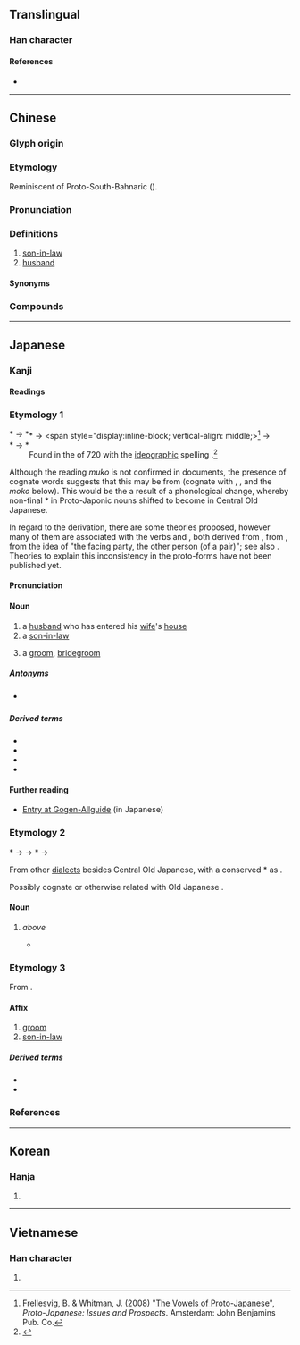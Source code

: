 {{also|聟}}
{{character info}}
==Translingual==
{{stroke order|[[File:婿-red.png|100px]]}}
{{Han stroke|[[File:婿 - U+05A7F- KanjiVG stroke order.svg]]}}

===Han character===
{{Han char|rn=38|rad=女|as=09|sn=12|four=47427|canj=VNOB|ids=⿰女胥}}

====References====
* {{Han ref|kx=0266.090|dkj=06470|dj=0533.160|hdz=21069.140|uh=5A7F|ud=23167|bh=B442|bd=46146}}

----

==Chinese==
{{zh-forms|alt=壻}}

===Glyph origin===
{{Han etym}}

===Etymology===
Reminiscent of Proto-South-Bahnaric {{m|und|*saːj||to marry; spouse}} ({{zh-ref|Schuessler, 2007}}).

===Pronunciation===
{{zh-pron
|m=xù
|m-s=xi2
|c=sai3
|c-t=lhai4
|g=xy4
|h=pfs=se;gd=sê4
|j=xy3
|mb=sĭ
|md=sái/sá̤
|md_note=sái - vernacular; sá̤ - literary
|mn=sài/ml:sè
|mn_note=sài - vernacular; sè - literary
|mn-t=sai3
|w=2xi,2xy
|x=si6
|mc=y
|oc=y
|cat=n
}}

===Definitions===
{{zh-hanzi}}

# [[son-in-law]]
# [[husband]]

====Synonyms====
{{zh-dial|女婿}}

===Compounds===
{{zh-der|乘龍佳婿|乘龍快婿|令婿|佳婿|八子七婿|卜婿|友婿|夫婿|女婿|妹婿|姑婿|姪女婿|婭婿|媦婿|子婿|孫女婿|小婿|得婿如龍|快婿|招女婿|招門納婿|東床嬌婿|東床快婿|毛腳女婿|納婿|翁婿|貴婿|賢婿|贅婿|迎婿日|金龜婿|上門女婿|女婿子|婿郎|囝婿}}

{{zh-cat|Male family members}}

----

==Japanese==

===Kanji===
{{ja-kanji|grade=c|rs=女09}}

====Readings====
{{ja-readings
|goon=さい
|kanon=せい
|kun=むこ-
}}

===Etymology 1===
{{ja-kanjitab|むこ|yomi=k|alt=壻,聟}}
&#42;{{IPAfont|/moko/}} → <span style="display:inline-block; vertical-align: middle;><span style="float:left;">*{{IPAfont|⟨muko<sub>1</sub>⟩}} → *{{IPAchar|/mukʷo/}}</span><span style="float:left;clear:both;">*{{IPAfont|⟨mo<sub>(1)</sub>ko<sub>1</sub>⟩}} → *{{IPAchar|/mʷokʷo/}}</span></span><ref>Frellesvig, B. & Whitman, J. (2008) "[http://conf.ling.cornell.edu/whitman/VowelsofProto-Japanese.Martfest.pdf The Vowels of Proto-Japanese]", ''Proto-Japanese: Issues and Prospects''. Amsterdam: John Benjamins Pub. Co.</ref> → {{IPAchar|/muko/}}

Found in the ''{{w|Nihon Shoki}}'' of 720 {{CE}} with the [[ideographic]] spelling {{m|ja|聟}}.<ref name="KDJ">{{R:Kokugo Dai Jiten}}</ref>

Although the reading ''muko'' is not confirmed in {{ncog|ojp|-}} documents, the presence of cognate words suggests that this may be from {{inh|ja|jpx-pro|*moko}} (cognate with {{cog|ryu|むーく|tr=mūku}}, {{cog|xug|むふ|tr=muhu}}, {{cog|mvi|むく|tr=muku}} and the ''moko'' below). This would be the a result of a phonological change, whereby non-final *{{IPAchar|/o/}} in Proto-Japonic nouns shifted to become {{IPAfont|/u/}} in Central Old Japanese.

In regard to the derivation, there are some theories proposed, however many of them are associated with the verbs {{m|ja|向かう|tr=mukau||to [[go]] [[towards]]}} and {{m|ja|迎える|tr=mukaeru||to [[receive]]}}, both derived from {{m|ja|向く|tr=muku||to [[turn]] [[toward]]}}, from {{cog|jpx-pro|*muk-}}, from the idea of "the facing party, the other person (of a pair)"; see also {{m|ja|向こう|tr=mukō||the other side, the facing side}}. Theories to explain this inconsistency in the proto-forms have not been published yet.

====Pronunciation====
{{ja-pron|むこ|acc=1|acc_ref=DJR}}

====Noun====
{{ja-noun|むこ}}

# a [[husband]] who has entered his [[wife]]'s [[house]]
# a [[son-in-law]]
#: {{syn|ja|女婿|tr1=josei|娘婿|tr2=musumemuko}}
# a [[groom]], [[bridegroom]] {{gl|[[man]] who is about to get [[marry|married]]}}
#: {{syn|ja|新郎|tr1=shinrō|花婿|tr2=hanamuko}}

=====Antonyms=====
* {{s|all senses}} {{ja-r|嫁|よめ}}

=====Derived terms=====
{{der-top3}}
* {{ja-r|婿 養%子|むこ よう%し}}
* {{ja-r|入り婿|いりむこ}}
* {{ja-r|花%婿|はな%むこ}}
* {{ja-r|娘%婿|むすめ%むこ}}
{{der-bottom}}

====Further reading====
* [http://gogen-allguide.com/mu/muko.html Entry at Gogen-Allguide] (in Japanese)

===Etymology 2===
{{ja-kanjitab|もこ|yomi=irr|alt=聟}}
&#42;{{IPAfont|/moko/}} → {{IPAfont|⟨mo<sub>(1)</sub>ko<sub>1</sub>⟩}} → *{{IPAchar|/mʷokʷo/}} → {{IPAchar|/moko/}}

From other {{inh|ja|ojp|-}} [[dialect]]s besides Central Old Japanese, with a conserved *{{IPAchar|/o/}} as {{IPAfont|⟨o<sub>1</sub>⟩}}.

Possibly cognate or otherwise related with Old Japanese {{m|ja|もこ|tr=mo<sub>1</sub>ko<sub>1</sub>||[[companion]], [[fellow]]}}.

====Noun====
{{ja-noun|もこ}}

# {{lb|ja|dialectal|Tōhoku|Northern Kantō|Niigata|Nagano|Chūgoku|etc.}} {{nonstandard form of|ja||むこ|tr=muko|nodot=1}} ''above''
#* {{RQ:Shinsen Jikyō}}
#*: {{usex|ja|聟 '''毛古'''、又{{m|ja|敵|加太支}}|Groom: '''''moko''''', also ''kataki'' (“[[enemy]]”)}}

===Etymology 3===
{{ja-kanjitab|yomi=kanon|せい|alt=壻}}

From {{der|ja|ltc|sort=せい|-}} {{ltc-l|婿}}.

====Affix====
{{ja-pos|affix|せい}}

# [[groom]]
# [[son-in-law]]

=====Derived terms=====
* {{ja-r|女%婿|じょ%せい}}
* {{ja-r|令%婿|れい%せい}}

===References===
<references/>

----

==Korean==

===Hanja===
{{ko-hanja|hangeul=서|rv=seo|mr=sŏ}}

# {{rfdef|ko|sort=女09}}

----

==Vietnamese==

===Han character===
{{vi-readings|reading=tế|rs=女09}}

# {{rfdef|vi|sort=女09}}